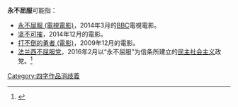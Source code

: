 '''永不屈服'''可能指：
*[[永不屈服_(電視電影)|永不屈服 (電視電影)]]，2014年3月的[[BBC|BBC]]電視電影。
*[[坚不可摧|坚不可摧]]，2014年12月的電影。
*[[打不倒的勇者_(電影)|打不倒的勇者 (電影)]]，2009年12月的電影。
*[[不屈法国|法兰西不屈服党]]，2016年2月以“永不屈服”为信条所建立的[[民主社会主义|民主社会主义]]政党。<ref>{{Cite web |title=极左翼政党崛起，总统候选人梅朗雄被称为法国大选“造王者” |url=https://world.huanqiu.com/article/47a9QxmIOPo |website=world.huanqiu.com |publisher=[[环球网|环球网]] |access-date=2022-06-18 |quote=后来，由于左翼阵线内部问题颇多，始终秉持“永不屈服”信条的梅朗雄另起炉灶，创办“不屈法国”政党，并在2017年再度参加总统选举，最终以19.58%的选票位列第四，依旧无缘第二轮。}}</ref>

{{消歧義}}

[[Category:四字作品消歧義|Category:四字作品消歧義]]